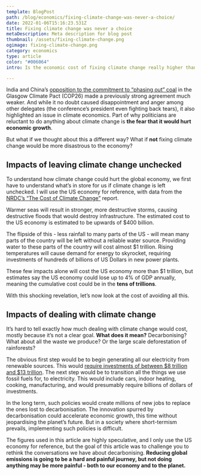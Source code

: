 ```yaml
---
template: BlogPost
path: /blog/economics/fixing-climate-change-was-never-a-choice/
date: 2022-01-06T15:16:23.531Z
title: Fixing climate change was never a choice
metaDescription: Meta description for blog post
thumbnail: /assets/fixing-climate-change.png
ogimage: fixing-climate-change.png
category: economics
type: article
color: "#006064"
intro: Is the economic cost of fixing climate change really higher than the cost of doing nothing?

---
```



India and China’s [opposition to the commitment to “phasing out” coal](https://www.ft.com/content/471c7db9-925f-479e-ad57-09162310a21a) in the Glasgow Climate Pact (COP26) made a previously strong agreement much weaker. And while it no doubt caused disappointment and anger among other delegates (the conference’s president even fighting back tears), it also highlighted an issue in climate economics. Part of why politicians are reluctant to do anything about climate change is **the fear that it would hurt economic growth**. 

But what if we thought about this a different way? What if **not** fixing climate change would be more disastrous to the economy?

## Impacts of leaving climate change unchecked

To understand how climate change could hurt the global economy, we first have to understand what’s in store for us if climate change is left unchecked. I will use the US economy for reference, with data from the [NRDC’s “The Cost of Climate Change”](https://www.nrdc.org/sites/default/files/cost.pdf) report.

Warmer seas will result in stronger, more destructive storms, causing destructive floods that would destroy infrastructure. The estimated cost to the US economy is estimated to be upwards of $400 billion.

The flipside of this - less rainfall to many parts of the US - will mean many parts of the country will be left without a reliable water source. Providing water to these parts of the country will cost almost $1 trillion. Rising temperatures will cause demand for energy to skyrocket, requiring investments of hundreds of billions of US Dollars in new power plants. 

These few impacts alone will cost the US economy more than $1 trillion, but estimates say the US economy could lose up to 4% of GDP annually, meaning the cumulative cost could be in the **tens of trillions**.

With this shocking revelation, let’s now look at the cost of avoiding all this.

## Impacts of dealing with climate change

It’s hard to tell exactly how much dealing with climate change would cost, mostly because it’s not a clear goal. **What does it mean?** Decarbonising? What about all the waste we produce? Or the large scale deforestation of rainforests? 

The obvious first step would be to begin generating all our electricity from renewable sources. This would [require investments of between $8 trillion and $13 trillion](https://www.wsj.com/articles/the-u-s-is-turning-green-what-will-this-climate-plan-cost-and-who-will-pay-11634997601). The next step would be to transition all the things we use fossil fuels for, to electricity. This would include cars, indoor heating, cooking, manufacturing, and would presumably require billions of dollars of investments. 

In the long term, such policies would create millions of new jobs to replace the ones lost to decarbonisation. The innovation spurred by decarbonisation could accelerate economic growth, this time without jeopardising the planet’s future. But in a society where short-termism prevails, implementing such policies is difficult.

The figures used in this article are highly speculative, and I only use the US economy for reference, but the goal of this article was to challenge you to rethink the conversations we have about decarbonising. **Reducing global emissions is going to be a hard and painful journey, but not doing anything may be more painful - both to our economy and to the planet.** 
